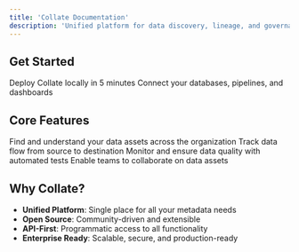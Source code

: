 ```yaml
---
title: 'Collate Documentation'
description: 'Unified platform for data discovery, lineage, and governance'
---
```


## Get Started

<CardGroup cols={2}>
  <Card
    title="Quick Start"
    icon="rocket"
    href="/quick-start/index"
  >
    Deploy Collate locally in 5 minutes
  </Card>
  <Card
    title="Connect Data Sources"
    icon="plug"
    href="/connectors/overview"
  >
    Connect your databases, pipelines, and dashboards
  </Card>
</CardGroup>

## Core Features

<CardGroup cols={2}>
  <Card
    title="Data Discovery"
    icon="magnifying-glass"
    href="/features/discovery"
  >
    Find and understand your data assets across the organization
  </Card>
  <Card
    title="Data Lineage"
    icon="share-nodes"
    href="/features/lineage"
  >
    Track data flow from source to destination
  </Card>
  <Card
    title="Data Quality"
    icon="shield-check"
    href="/features/data-quality"
  >
    Monitor and ensure data quality with automated tests
  </Card>
  <Card
    title="Team Collaboration"
    icon="users"
    href="/getting-started/overview"
  >
    Enable teams to collaborate on data assets
  </Card>
</CardGroup>

## Why Collate?

- **Unified Platform**: Single place for all your metadata needs
- **Open Source**: Community-driven and extensible
- **API-First**: Programmatic access to all functionality
- **Enterprise Ready**: Scalable, secure, and production-ready
